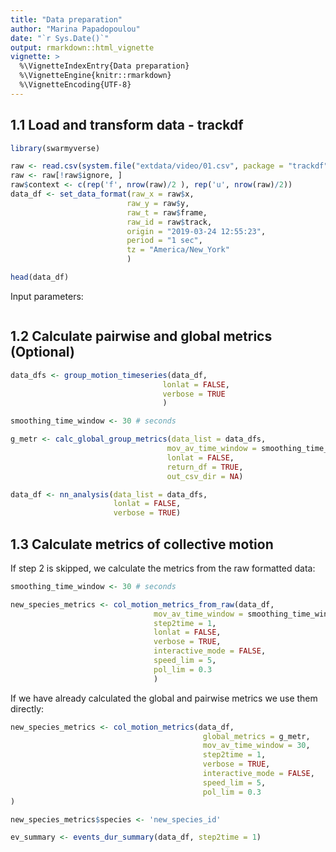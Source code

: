 ```yaml
---
title: "Data preparation"
author: "Marina Papadopoulou"
date: "`r Sys.Date()`"
output: rmarkdown::html_vignette
vignette: >
  %\VignetteIndexEntry{Data preparation}
  %\VignetteEngine{knitr::rmarkdown}
  %\VignetteEncoding{UTF-8}
---
```


## 1.1 Load and transform data - trackdf

```r
library(swarmyverse)

raw <- read.csv(system.file("extdata/video/01.csv", package = "trackdf"))
raw <- raw[!raw$ignore, ]
raw$context <- c(rep('f', nrow(raw)/2 ), rep('u', nrow(raw)/2))
data_df <- set_data_format(raw_x = raw$x,
                          raw_y = raw$y,
                          raw_t = raw$frame,
                          raw_id = raw$track,
                          origin = "2019-03-24 12:55:23",
                          period = "1 sec",
                          tz = "America/New_York"
                          )

head(data_df)
```

Input parameters:
```r


```


## 1.2 Calculate pairwise and global metrics (Optional)


```r

data_dfs <- group_motion_timeseries(data_df, 
                                  lonlat = FALSE, 
                                  verbose = TRUE
                                  )

smoothing_time_window <- 30 # seconds

g_metr <- calc_global_group_metrics(data_list = data_dfs,
                                   mov_av_time_window = smoothing_time_window,
                                   lonlat = FALSE,
                                   return_df = TRUE,
                                   out_csv_dir = NA)

data_df <- nn_analysis(data_list = data_dfs, 
                       lonlat = FALSE,
                       verbose = TRUE)

```

## 1.3 Calculate metrics of collective motion

If step 2 is skipped, we calculate the metrics from the raw formatted data:
```r

smoothing_time_window <- 30 # seconds

new_species_metrics <- col_motion_metrics_from_raw(data_df,
                                mov_av_time_window = smoothing_time_window,
                                step2time = 1,
                                lonlat = FALSE,
                                verbose = TRUE,
                                interactive_mode = FALSE,
                                speed_lim = 5,
                                pol_lim = 0.3
                                )

```
If we have already calculated the global and pairwise metrics we use them directly:

```r

new_species_metrics <- col_motion_metrics(data_df, 
                                           global_metrics = g_metr,
                                           mov_av_time_window = 30,
                                           step2time = 1,
                                           verbose = TRUE,
                                           interactive_mode = FALSE,
                                           speed_lim = 5,
                                           pol_lim = 0.3
)

new_species_metrics$species <- 'new_species_id'

ev_summary <- events_dur_summary(data_df, step2time = 1)

```
